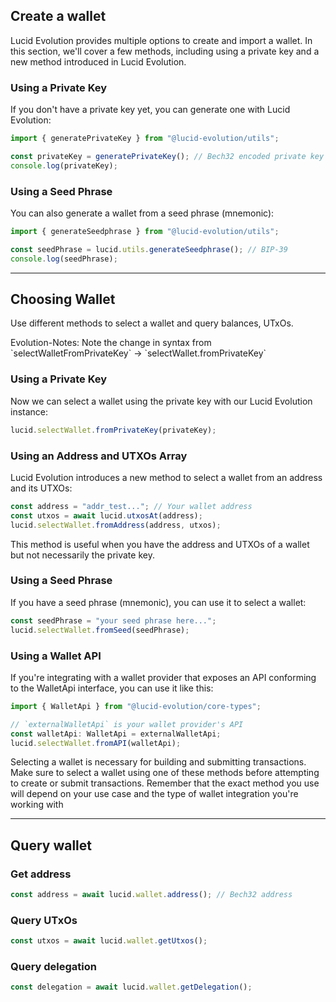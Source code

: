 
## Create a wallet

Lucid Evolution provides multiple options to create and import a wallet. In this section, we'll cover a few methods, including using a private key and a new method introduced in Lucid Evolution.

### Using a Private Key

If you don't have a private key yet, you can generate one with Lucid Evolution:

```typescript
import { generatePrivateKey } from "@lucid-evolution/utils";

const privateKey = generatePrivateKey(); // Bech32 encoded private key
console.log(privateKey);
```

### Using a Seed Phrase

You can also generate a wallet from a seed phrase (mnemonic):

```typescript
import { generateSeedphrase } from "@lucid-evolution/utils";

const seedPhrase = lucid.utils.generateSeedphrase(); // BIP-39
console.log(seedPhrase);
```

---

## Choosing Wallet

Use different methods to select a wallet and query balances, UTxOs.

<Callout type="info" emoji="ℹ️">
  Evolution-Notes: Note the change in syntax from `selectWalletFromPrivateKey`
  -> `selectWallet.fromPrivateKey`
</Callout>

### Using a Private Key

Now we can select a wallet using the private key with our Lucid Evolution instance:

```typescript
lucid.selectWallet.fromPrivateKey(privateKey);
```

### Using an Address and UTXOs Array

Lucid Evolution introduces a new method to select a wallet from an address and its UTXOs:

```typescript
const address = "addr_test..."; // Your wallet address
const utxos = await lucid.utxosAt(address);
lucid.selectWallet.fromAddress(address, utxos);
```

This method is useful when you have the address and UTXOs of a wallet but not necessarily the private key.

### Using a Seed Phrase

If you have a seed phrase (mnemonic), you can use it to select a wallet:

```typescript
const seedPhrase = "your seed phrase here...";
lucid.selectWallet.fromSeed(seedPhrase);
```

### Using a Wallet API

If you're integrating with a wallet provider that exposes an API conforming to the WalletApi interface, you can use it like this:

```typescript
import { WalletApi } from "@lucid-evolution/core-types";

// `externalWalletApi` is your wallet provider's API
const walletApi: WalletApi = externalWalletApi;
lucid.selectWallet.fromAPI(walletApi);
```

<Callout>
  Selecting a wallet is necessary for building and submitting transactions. Make
  sure to select a wallet using one of these methods before attempting to create
  or submit transactions. Remember that the exact method you use will depend on
  your use case and the type of wallet integration you're working with
</Callout>

---

## Query wallet

### Get address

```typescript
const address = await lucid.wallet.address(); // Bech32 address
```

### Query UTxOs

```typescript
const utxos = await lucid.wallet.getUtxos();
```

### Query delegation

```typescript
const delegation = await lucid.wallet.getDelegation();
```
